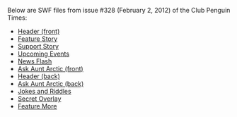 Below are SWF files from issue #328 (February 2, 2012) of the Club Penguin Times:
*[[Media:News328HeaderFront.swf|Header (front)]]
*[[Media:News328FeatureStory.swf|Feature Story]]
*[[Media:News328SupportStory.swf|Support Story]]
*[[Media:News328UpcomingEvents.swf|Upcoming Events]]
*[[Media:News328NewsFlash.swf|News Flash]]
*[[Media:News328AskAuntArcticFront.swf|Ask Aunt Arctic (front)]]
*[[Media:News328HeaderBack.swf|Header (back)]]
*[[Media:News328AskAuntArcticBack.swf|Ask Aunt Arctic (back)]]
*[[Media:News328JokesAndRiddles.swf|Jokes and Riddles]]
*[[Media:News328SecretOverlay.swf|Secret Overlay]]
*[[Media:News328FeatureMore.swf|Feature More]]
